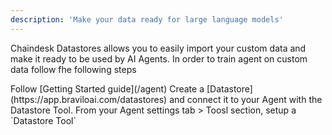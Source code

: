 ```yaml
---
description: 'Make your data ready for large language models'
---
```


Chaindesk Datastores allows you to easily import your custom data and make it ready to be used by AI Agents.
In order to train agent on custom data follow fhe following steps

<Steps>
  <Step title="Create an Agent">Follow [Getting Started guide](/agent)</Step>
  <Step title="Add Knowledge">
    Create a [Datastore](https://app.braviloai.com/datastores) and connect it to
    your Agent with the Datastore Tool.
  </Step>
  <Step title="Connect Datastore to an Agent">
    From your Agent settings tab > Toosl section, setup a `Datastore Tool`
  </Step>
</Steps>
